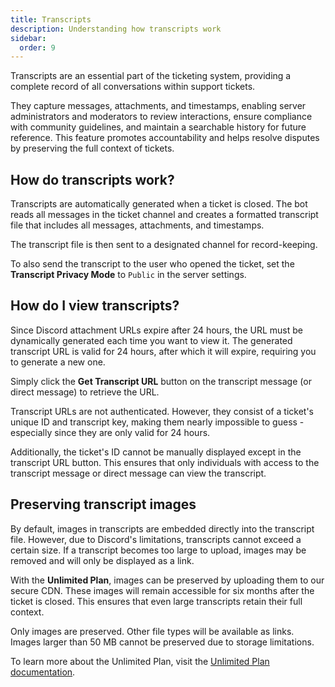```yaml
---
title: Transcripts
description: Understanding how transcripts work
sidebar:
  order: 9
---
```



Transcripts are an essential part of the ticketing system, providing a complete record of all conversations within support tickets.

They capture messages, attachments, and timestamps, enabling server administrators and moderators to review interactions,
ensure compliance with community guidelines, and maintain a searchable history for future reference.
This feature promotes accountability and helps resolve disputes by preserving the full context of tickets.

## How do transcripts work?

Transcripts are automatically generated when a ticket is closed. The bot reads all messages in the ticket channel
and creates a formatted transcript file that includes all messages, attachments, and timestamps.

The transcript file is then sent to a designated channel for record-keeping.

To also send the transcript to the user who opened the ticket, set the **Transcript Privacy Mode** to `Public` in the server settings.

## How do I view transcripts?

Since Discord attachment URLs expire after 24 hours, the URL must be dynamically generated each time you want to view it.
The generated transcript URL is valid for 24 hours, after which it will expire, requiring you to generate a new one.

Simply click the **Get Transcript URL** button on the transcript message (or direct message) to retrieve the URL.

<Aside type="note">
  Transcript URLs are not authenticated. However, they consist of a ticket's
  unique ID and transcript key, making them nearly impossible to guess - especially since
  they are only valid for 24 hours.

Additionally, the ticket's ID cannot be manually displayed except in the transcript URL button.
This ensures that only individuals with access to the transcript message or direct message
can view the transcript.

</Aside>

## Preserving transcript images

By default, images in transcripts are embedded directly into the transcript file.
However, due to Discord's limitations, transcripts cannot exceed a certain size.
If a transcript becomes too large to upload, images may be removed and will only be displayed as a link.

With the **Unlimited Plan**, images can be preserved by uploading them to our secure CDN.
These images will remain accessible for six months after the ticket is closed. This ensures that even large transcripts retain their full context.

<Aside type="note">
  Only images are preserved. Other file types will be available as links. Images
  larger than 50 MB cannot be preserved due to storage limitations.
</Aside>

To learn more about the Unlimited Plan, visit the [Unlimited Plan documentation](/docs/unlimited).
